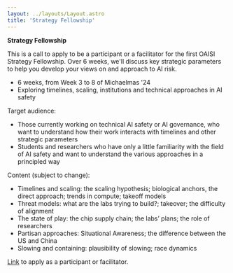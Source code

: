 ```yaml
---
layout: ../layouts/Layout.astro
title: 'Strategy Fellowship'
---
```


**Strategy Fellowship**

This is a call to apply to be a participant or a facilitator for the first OAISI Strategy Fellowship. Over 6 weeks, we'll discuss key strategic parameters to help you develop your views on and approach to AI risk.

- 6 weeks, from Week 3 to 8 of Michaelmas '24
- Exploring timelines, scaling, institutions and technical approaches in AI safety

Target audience:
- Those currently working on technical AI safety or AI governance, who want to understand how their work interacts with timelines and other strategic parameters
- Students and researchers who have only a little familiarity with the field of AI safety and want to understand the various approaches in a principled way

Content (subject to change):
- Timelines and scaling: the scaling hypothesis; biological anchors, the direct approach; trends in compute; takeoff models
- Threat models: what are the labs trying to build?; takeover; the difficulty of alignment
- The state of play: the chip supply chain; the labs’ plans; the role of researchers
- Partisan approaches: Situational Awareness; the difference between the US and China
- Slowing and containing: plausibility of slowing; race dynamics

[Link](https://airtable.com/appYLUyQifgR31gwq/pag1drlhn7r9wp4ay/form) to apply as a participant or facilitator.


